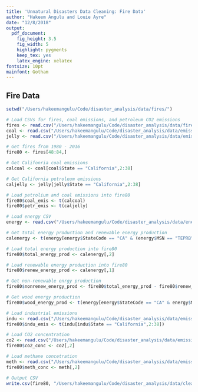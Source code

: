 ```yaml
---
title: 'Unnatural Disasters Data Cleaning: Fire Data'
author: "Hakeem Angulu and Louie Ayre"
date: "12/8/2018"
output: 
  pdf_document:
    fig_height: 3.5
    fig_width: 5
    highlight: pygments
    keep_tex: yes
    latex_engine: xelatex
fontsize: 10pt
mainfont: Gotham
---
```


## Fire Data

```r
setwd("/Users/hakeemangulu/Code/disaster_analysis/data/fires/")

# Load CSVs for fires, coal emissions, and petroleum CO2 emissions
fires <- read.csv("/Users/hakeemangulu/Code/disaster_analysis/data/fires/california_fires.csv")
coal <- read.csv("/Users/hakeemangulu/Code/disaster_analysis/data/emissions/coal_emissions.csv")
jelly <- read.csv("/Users/hakeemangulu/Code/disaster_analysis/data/emissions/petroleum_CO2_emissions.csv")

# Get fires from 1980 - 2016
fire80 <- fires[48:84,]

# Get Califonria coal emissions
calcoal <- coal[coal$State == "California",2:38]

# Get California petroleum emissions
caljelly <- jelly[jelly$State == "California",2:38]

# Load petrolium and coal emissions into fire80
fire80$coal_emis <- t(calcoal)
fire80$petr_emis <- t(caljelly)
```

```r
# Load energy CSV
energy <- read.csv("/Users/hakeemangulu/Code/disaster_analysis/data/energy_usage/energy_production.csv")

# Get total energy production and renewable energy production
calenergy <- t(energy[energy$StateCode == "CA" & (energy$MSN == "TEPRB" | energy$MSN == "REPRB"),24:60])

# Load total energy production into fire80
fire80$total_energy_prod <- calenergy[,2]

# Load renewable energy production into fire80
fire80$renew_energy_prod <- calenergy[,1]

# Get non-renewable enrgy production
fire80$nonrenew_energy_prod <- fire80$total_energy_prod - fire80$renew_energy_prod

# Get wood energy production
fire80$wood_energy_prod <- t(energy[energy$StateCode == "CA" & energy$MSN == "WDPRB" ,24:60])
```

```r
# Load industrial emissions
indu <- read.csv("/Users/hakeemangulu/Code/disaster_analysis/data/emissions/industrial_CO2_emissions.csv")
fire80$indu_emis <- t(indu[indu$State == "California",2:38])

# Load CO2 concentration
co2 <- read.csv("/Users/hakeemangulu/Code/disaster_analysis/data/emissions/co2_concentration.csv")
fire80$co2_conc <- co2[,2]

# Load methane concetration
meth <- read.csv("/Users/hakeemangulu/Code/disaster_analysis/data/emissions/methane_concetration.csv")
fire80$meth_conc <- meth[,2]

# Output CSV
write.csv(fire80, "/Users/hakeemangulu/Code/disaster_analysis/data/cleaned/fire_data.csv")
```


